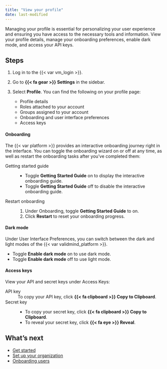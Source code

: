 ```yaml
---
title: "View your profile"
date: last-modified
---
```


Managing your profile is essential for personalizing your user experience and ensuring you have access to the necessary tools and information. View your profile details, manage your onboarding preferences, enable dark mode, and access your API keys.

## Steps

1. Log in to the {{< var vm_login >}}.

2. Go to **{{< fa gear >}} Settings** in the sidebar. 

3. Select **Profile**. You can find the following on your profile page:

   - Profile details 
   - Roles attached to your account
   - Groups assigned to your account
   - Onboarding and user interface preferences
   - Access keys

#### Onboarding
The {{< var platform >}} provides an interactive onboarding journey right in the interface. You can toggle the onboarding wizard on or off at any time, as well as restart the onboarding tasks after you've completed them:

Getting started guide
: - Toggle **Getting Started Guide** on to display the interactive onboarding guide.  
- Toggle **Getting Started Guide** off to disable the interactive onboarding guide. 

Restart onboarding
: 1. Under Onboarding, toggle **Getting Started Guide** to on.
2. Click **Restart** to reset your onboarding progress. 

#### Dark mode

Under User Interface Preferences, you can switch between the dark and light modes of the {{< var validmind_platform >}}.

- Toggle **Enable dark mode** on to use dark mode.
- Toggle **Enable dark mode** off to use light mode.

#### Access keys

View your API and secret keys under Access Keys:

API key
: To copy your API key, click **{{< fa clipboard >}} Copy to Clipboard**.

Secret key
: - To copy your secret key, click **{{< fa clipboard >}} Copy to Clipboard**.
- To reveal your secret key, click **{{< fa eye >}} Reveal**.

## What's next
- [Get started](/get-started/get-started.qmd)
- [Set up your organization](set-up-your-organization.qmd)
- [Onboarding users](managing-users.qmd)
